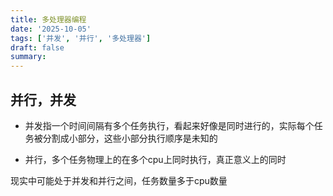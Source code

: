 ```yaml
---
title: 多处理器编程
date: '2025-10-05'
tags: ['并发', '并行', '多处理器']
draft: false
summary: 
---
```


## 并行，并发
- 并发指一个时间间隔有多个任务执行，看起来好像是同时进行的，实际每个任务被分割成小部分，这些小部分执行顺序是未知的

- 并行，多个任务物理上的在多个cpu上同时执行，真正意义上的同时

现实中可能处于并发和并行之间，任务数量多于cpu数量